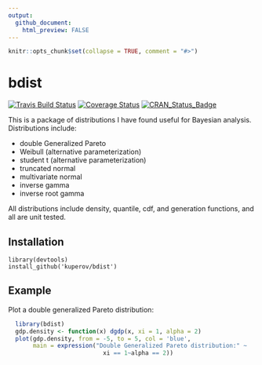 ```yaml
---
output: 
  github_document:
    html_preview: FALSE
---
```


<!-- README.md is generated from README.Rmd. Please edit that file -->

```r
knitr::opts_chunk$set(collapse = TRUE, comment = "#>")
```

# bdist

[![Travis Build Status](https://travis-ci.org/kuperov/bdist.svg?branch=master)](https://travis-ci.org/kuperov/bdist)
[![Coverage Status](https://img.shields.io/codecov/c/github/kuperov/bdist/master.svg)](https://codecov.io/github/kuperov/bdist?branch=master)
[![CRAN_Status_Badge](http://www.r-pkg.org/badges/version/bdist)](https://cran.r-project.org/package=bdist)

This is a package of distributions I have found useful for
Bayesian analysis. Distributions include:

  * double Generalized Pareto
  * Weibull (alternative parameterization)
  * student t (alternative parameterization)
  * truncated normal
  * multivariate normal
  * inverse gamma
  * inverse root gamma

All distributions include density, quantile, cdf, and generation functions, and all are unit tested.

Installation
------------

    library(devtools)
    install_github('kuperov/bdist')

Example
-------

Plot a double generalized Pareto distribution:

```r
  library(bdist)
  gdp.density <- function(x) dgdp(x, xi = 1, alpha = 2)
  plot(gdp.density, from = -5, to = 5, col = 'blue',
       main = expression("Double Generalized Pareto distribution:" ~
                           xi == 1~alpha == 2))
```

